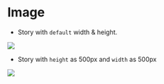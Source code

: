 
<Meta title="MDX/Image" component={Image} />

# Image

- Story with `default` width & height.

<Preview>
  <Story name="default">
    <Image src="https://user-images.githubusercontent.com/321738/63501763-88dbf600-c4cc-11e9-96cd-94adadc2fd72.png" />
  </Story>
</Preview>

- Story with `height` as 500px and `width` as 500px

<Preview>
  <Story name="Size 500">
    <Image
      src="https://user-images.githubusercontent.com/321738/63501763-88dbf600-c4cc-11e9-96cd-94adadc2fd72.png"
      height={500}
      width={500}
    />
  </Story>
</Preview>
